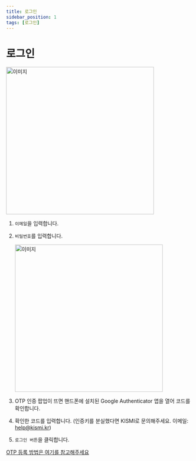 ```yaml
---
title: 로그인
sidebar_position: 1
tags: [로그인]
---
```



# 로그인

<img width="400" src={login1} alt="이미지" />

1. `이메일`을 입력합니다.
2. `비밀번호`를 입력합니다.

    <img width="400" src={login2} alt="이미지" />

3. OTP 인증 팝업이 뜨면 핸드폰에 설치된 Google Authenticator 앱을 열어 코드를 확인합니다.
4. 확인한 코드를 입력합니다. (인증키를 분실했다면 KISMI로 문의해주세요. 이메일: help@kismi.kr)
5. `로그인 버튼`을 클릭합니다.

[OTP 등록 방법은 여기를 참고해주세요](/docs/otp/)

